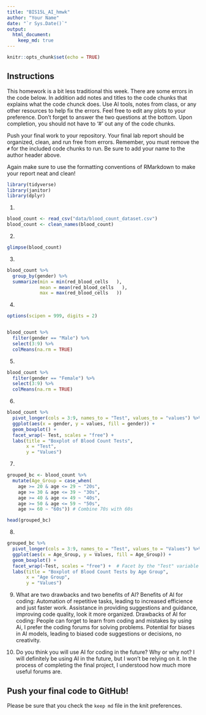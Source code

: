 ```yaml
---
title: "BIS15L_AI_hmwk"
author: "Your Name"
date: "`r Sys.Date()`"
output: 
  html_document: 
    keep_md: true
---
```


```r
knitr::opts_chunk$set(echo = TRUE)
```

## Instructions
This homework is a bit less traditional this week. There are some errors in the code below. In addition add notes and titles to the code chunks that explains what the code chunck does. Use AI tools, notes from class, or any other resources to help fix the errors. Feel free to edit any plots to your preference. Don't forget to answer the two questions at the bottom. Upon completion, you should not have to '#' out any of the code chunks.

Push your final work to your repository. Your final lab report should be organized, clean, and run free from errors. Remember, you must remove the `#` for the included code chunks to run. Be sure to add your name to the author header above.   

Again make sure to use the formatting conventions of RMarkdown to make your report neat and clean!  


```r
library(tidyverse)
library(janitor)
library(dplyr)
```


1.
```r
blood_count <- read_csv("data/blood_count_dataset.csv")
blood_count <- clean_names(blood_count)
```

2. 
```r
glimpse(blood_count)

```

3. 
```r
blood_count %>%
  group_by(gender) %>%
  summarize(min = min(red_blood_cells   ),
            mean = mean(red_blood_cells   ),
            max = max(red_blood_cells   ))
```


4. 
```r
options(scipen = 999, digits = 2)


blood_count %>%
  filter(gender == "Male") %>%
  select(3:9) %>%
  colMeans(na.rm = TRUE)
```

5. 
```r
blood_count %>%
  filter(gender == "Female") %>%
  select(3:9) %>%
  colMeans(na.rm = TRUE)
```


6. 
```r
blood_count %>%
  pivot_longer(cols = 3:9, names_to = "Test", values_to = "values") %>%
  ggplot(aes(x = gender, y = values, fill = gender)) +
  geom_boxplot() +
  facet_wrap(~ Test, scales = "free") +
  labs(title = "Boxplot of Blood Count Tests",
       x = "Test",
       y = "Values")

```

7. 
```r
grouped_bc <- blood_count %>%
  mutate(Age_Group = case_when(
    age >= 20 & age <= 29 ~ "20s",
    age >= 30 & age <= 39 ~ "30s",
    age >= 40 & age <= 49 ~ "40s",
    age >= 50 & age <= 59 ~ "50s",
    age >= 60 ~ "60s")) # Combine 70s with 60s

head(grouped_bc)


```

8. 
```r
grouped_bc %>%
  pivot_longer(cols = 3:9, names_to = "Test", values_to = "Values") %>%
  ggplot(aes(x = Age_Group, y = Values, fill = Age_Group)) +
  geom_boxplot() +
  facet_wrap(~Test, scales = "free") +  # Facet by the "Test" variable
  labs(title = "Boxplot of Blood Count Tests by Age Group",
       x = "Age Group",
       y = "Values")
```
9. What are two drawbacks and two benefits of AI?
Benefits of AI for coding:
Automation of repetitive tasks, leading to increased efficience and just faster work.
Assistance in providing suggestions and guidance, improving code quality, look it more organized.
Drawbacks of AI for coding:
People can forget to learn from coding and mistakes by using Ai, I prefer the coding forums for solving problems.
Potential for biases in AI models, leading to biased code suggestions or decisions, no creativity.

10. Do you think you will use AI for coding in the future? Why or why not?
I will definitely be using AI in the future, but I won't be relying on it. In the process of completing the final project, I understood how much more useful forums are.

## Push your final code to GitHub!
Please be sure that you check the `keep md` file in the knit preferences. 